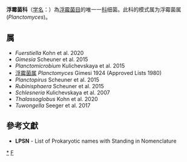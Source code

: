 {{Automatic taxobox
| taxon = Planctomycetaceae
| authority = Schlesner and Stackebrandt, 1987
| parent authority = Schlesner and Stackebrandt, 1987
| type genus = 浮霉菌属<br>''Planctomyces''
| type genus authority = Gimesi, 1924
}}
'''浮霉菌科'''（[[学名|学名]]：{{lang|la|''Planctomycetaceae''}}）為[[浮霉菌目|浮霉菌目]]的唯一一[[科|科]]细菌。此科的模式属为浮霉菌属(''Planctomyces'')。

==属==
* ''Fuerstiella'' Kohn et al. 2020
* ''Gimesia'' Scheuner et al. 2015
* ''Planctomicrobium'' Kulichevskaya et al. 2015
* [[浮霉菌属|浮霉菌属]] ''Planctomyces'' Gimesi 1924 (Approved Lists 1980)
* ''Planctopirus'' Scheuner et al. 2015
* ''Rubinisphaera'' Scheuner et al. 2015
* ''Schlesneria'' Kulichevskaya et al. 2007
* ''Thalassoglobus'' Kohn et al. 2020
* ''Tuwongella'' Seeger et al. 2017

==參考文獻==
{{reflist}}
* '''LPSN''' - List of Prokaryotic names with Standing in Nomenclature

{{taxonbar}}

[[Category:_浮霉菌科|*]]
[[Category:1987年描述的分类群|F]]
